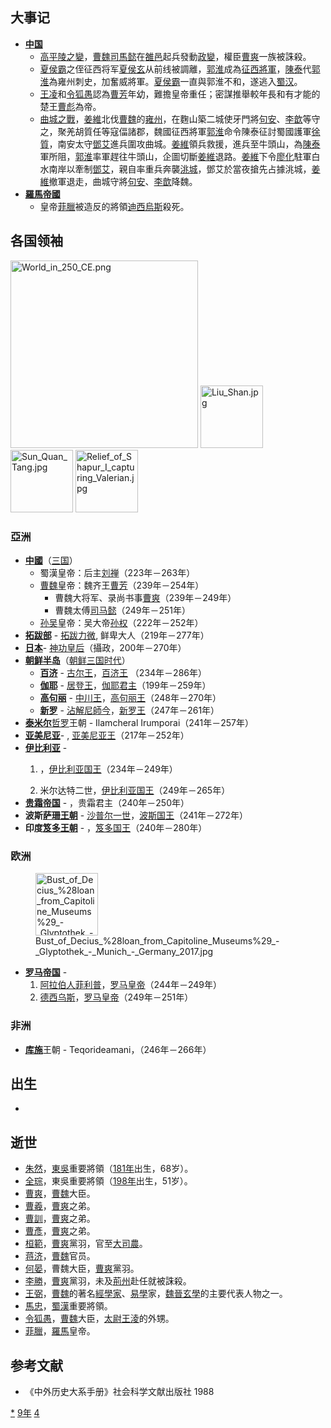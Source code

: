 {{yearTOC|249|曹魏'''[[正始_(曹芳)|正始]]十年'''，'''[[嘉平_(曹芳)|嘉平]]元年'''；蜀汉'''[[延熙_(刘禅)|延熙]]十二年'''；东吴'''[[赤烏|赤烏]]十二年'''}}

== 大事记 ==
*'''[[中国|中国]]'''
**[[高平陵之變|高平陵之變]]，[[曹魏|曹魏]][[司馬懿|司馬懿]]在[[雒邑|雒邑]]起兵發動[[政變|政變]]，權臣[[曹爽|曹爽]]一族被誅殺。
**[[夏侯霸|夏侯霸]]之侄征西将军[[夏侯玄|夏侯玄]]从前线被調離，[[郭淮|郭淮]]成為[[征西將軍|征西將軍]]，[[陳泰|陳泰]]代[[郭淮|郭淮]]為雍州刺史，加奮威將軍。[[夏侯霸|夏侯霸]]一直與郭淮不和，遂逃入[[蜀汉|蜀汉]]。
**[[王凌_(三国)|王凌]]和[[令狐愚|令狐愚]]認為[[曹芳|曹芳]]年幼，難擔皇帝重任；密謀推舉較年長和有才能的楚王[[曹彪|曹彪]]為帝。
**[[曲城之戰|曲城之戰]]，[[姜維|姜維]]北伐[[曹魏|曹魏]]的[[雍州|雍州]]，在麴山築二城使牙門將[[句安|句安]]、[[李歆_(蜀漢)|李歆]]等守之，聚羌胡質任等寇偪諸郡，魏國征西將軍[[郭淮|郭淮]]命令陳泰征討蜀國護軍[[徐質|徐質]]，南安太守[[鄧艾|鄧艾]]進兵圍攻曲城。[[姜維|姜維]]領兵救援，進兵至牛頭山，為[[陳泰|陳泰]]軍所阻，[[郭淮|郭淮]]率軍趕往牛頭山，企圖切斷[[姜維|姜維]]退路。[[姜維|姜維]]下令[[廖化|廖化]]駐軍白水南岸以牽制[[鄧艾|鄧艾]]，親自率重兵奔襲[[洮城|洮城]]，鄧艾於當夜搶先占據洮城，[[姜維|姜維]]撤軍退走，曲城守將[[句安|句安]]、[[李歆_(蜀漢)|李歆]]降魏。
*'''[[羅馬帝國|羅馬帝國]]'''
**皇帝[[阿拉伯的菲利普|菲臘]]被造反的將領[[迪西烏斯|迪西烏斯]]殺死。

== 各国领袖 ==
[[File:World_in_250_CE.png|300px]]
[[File:Liu_Shan.jpg|100px]]
[[File:Sun_Quan_Tang.jpg|100px]]
[[File:Relief_of_Shapur_I_capturing_Valerian.jpg|100px]]
=== 亞洲 ===
*'''[[中國|中國]]'''（[[三国|三国]]）
**蜀漢皇帝：后主[[刘禅|刘禅]]（223年－263年）
**[[曹魏|曹魏]]皇帝：魏齐王[[曹芳|曹芳]]（239年－254年）
***曹魏大将军、录尚书事[[曹爽|曹爽]]（239年－249年）
***曹魏太傅[[司马懿|司马懿]]（249年－251年）
**[[孙吴|孙吴]]皇帝：吴大帝[[孙权|孙权]]（222年－252年）
*'''[[拓跋部|拓跋部]]''' - [[拓跋力微|拓跋力微]], 鲜卑大人（219年－277年）
*'''[[日本|日本]]'''- [[神功皇后|神功皇后]]（攝政，200年－270年）
*'''[[朝鲜半岛|朝鲜半岛]]'''（[[朝鲜三国时代|朝鲜三国时代]]）
**'''[[百济|百济]]''' - [[古尔王|古尔王]]，[[百济君主列表|百济王]] （234年－286年）
**'''[[伽耶|伽耶]]''' - [[居登王|居登王]]，[[朝鲜半岛君主列表|伽耶君主]]（199年－259年）
**'''[[高句丽|高句丽]]''' - [[中川王|中川王]]，[[高句丽君主列表|高句丽王]]（248年－270年）
**'''[[新罗|新罗]]''' - [[沾解尼師今|沾解尼師今]]，[[新罗君主列表|新罗王]]（247年－261年）
*'''[[泰米尔人|泰米尔]]'''[[哲罗|哲罗]]王朝 - Ilamcheral Irumporai（241年－257年）
*'''[[亚美尼亚|亚美尼亚]]'''- {{link-en|梯里达底二世 (亚美尼亚)|Tiridates II of Armenia|梯里达底二世}}, [[亚美尼亚君主列表|亚美尼亚王]]（217年－252年）
*'''[[高加索伊比利亚王国|伊比利亚]]''' - 
*#{{link-en|巴库一世|Bacurius I of Iberia}}，[[格鲁吉亚君主列表|伊比利亚国王]]（234年－249年）
*#米尔达特二世，[[格鲁吉亚君主列表|伊比利亚国王]]（249年－265年）
*'''[[贵霜帝国|贵霜帝国]]''' - {{link-en|婆什色迦|Vāsishka}}，贵霜君主（240年－250年）
*'''波斯[[萨珊王朝|萨珊王朝]]''' - [[沙普尔一世|沙普尔一世]]，[[伊朗君主列表|波斯国王]]（241年－272年）
*'''印度[[笈多王朝|笈多王朝]]''' - {{link-en|室利笈多|Gupta (king)}}，[[印度君主列表|笈多国王]]（240年－280年）

=== 欧洲 ===
[[File:Bust_of_Decius_%28loan_from_Capitoline_Museums%29_-_Glyptothek_-_Munich_-_Germany_2017.jpg|100px]]
*'''[[罗马帝国|罗马帝国]]''' - 
*#[[阿拉伯人菲利普|阿拉伯人菲利普]]，[[罗马皇帝|罗马皇帝]]（244年－249年）
*#[[德西乌斯|德西乌斯]]，[[罗马皇帝|罗马皇帝]]（249年－251年）
=== 非洲 ===
*'''[[库施|库施]]'''王朝 - Teqorideamani，（246年－266年）

== 出生 ==
*

== 逝世 ==
{{Wikisource year mention}}
*[[朱然|朱然]]，[[孫吳|東吳]]重要將領（[[181年|181年]]出生，68岁）。
*[[全琮|全琮]]，東吳重要將領（[[198年|198年]]出生，51岁）。
*[[曹爽|曹爽]]，[[曹魏|曹魏]]大臣。
*[[曹羲|曹羲]]，[[曹爽|曹爽]]之弟。
*[[曹訓|曹訓]]，[[曹爽|曹爽]]之弟。
*[[曹彥|曹彥]]，[[曹爽|曹爽]]之弟。
*[[桓範|桓範]]，[[曹爽|曹爽]]黨羽，官至[[大司農|大司農]]。
*[[蒋济|蒋济]]，[[曹魏|曹魏]]官员。
*[[何晏|何晏]]，曹魏大臣，[[曹爽|曹爽]]黨羽。
*[[李勝|李勝]]，[[曹爽|曹爽]]黨羽，未及[[荊州|荊州]]赴任就被誅殺。
*[[王弼_(三國)|王弼]]，[[曹魏|曹魏]]的著名[[經學家|經學家]]、[[易學|易學]]家，[[魏晉玄學|魏晉玄學]]的主要代表人物之一。
*[[馬忠_(蜀漢)|馬忠]]，[[蜀漢|蜀漢]]重要將領。
*[[令狐愚|令狐愚]]，[[曹魏|曹魏]]大臣，[[太尉|太尉]][[王淩|王淩]]的外甥。
*[[阿拉伯的菲利普|菲臘]]，[[羅馬帝國|羅馬]]皇帝。

==参考文献==
{{reflist}}
*《中外历史大系手册》社会科学文献出版社 1988

[[Category:249年|*]]
[[Category:240年代|9年]]
[[Category:3世纪各年|4]]